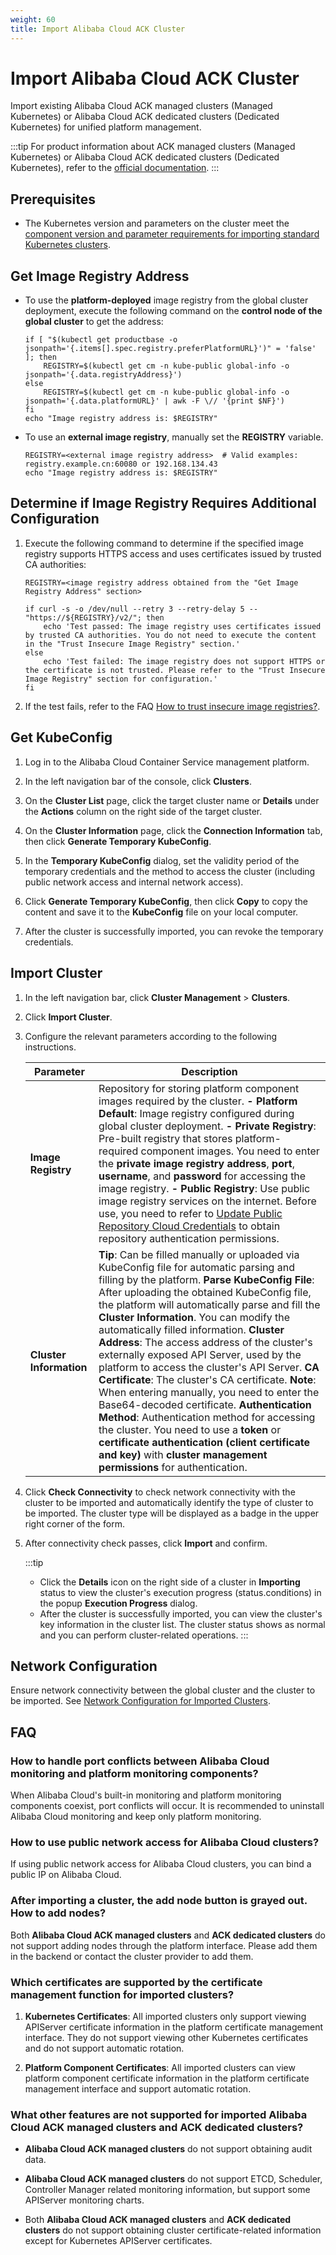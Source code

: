 ```yaml
---
weight: 60
title: Import Alibaba Cloud ACK Cluster
---
```


# Import Alibaba Cloud ACK Cluster

Import existing Alibaba Cloud ACK managed clusters (Managed Kubernetes) or Alibaba Cloud ACK dedicated clusters (Dedicated Kubernetes) for unified platform management.

:::tip
For product information about ACK managed clusters (Managed Kubernetes) or Alibaba Cloud ACK dedicated clusters (Dedicated Kubernetes), refer to the [official documentation](https://help.aliyun.com/document_detail/86737.html?scm=20140722.H_86737._.ID_86737-OR_rec-V_1).
:::

## Prerequisites

* The Kubernetes version and parameters on the cluster meet the [component version and parameter requirements for importing standard Kubernetes clusters](/configure/clusters/overview.mdx#version-compatibility).

## Get Image Registry Address

* To use the **platform-deployed** image registry from the global cluster deployment, execute the following command on the **control node of the global cluster** to get the address:
    ```shell
    if [ "$(kubectl get productbase -o jsonpath='{.items[].spec.registry.preferPlatformURL}')" = 'false' ]; then
        REGISTRY=$(kubectl get cm -n kube-public global-info -o jsonpath='{.data.registryAddress}')
    else
        REGISTRY=$(kubectl get cm -n kube-public global-info -o jsonpath='{.data.platformURL}' | awk -F \// '{print $NF}')
    fi
    echo "Image registry address is: $REGISTRY"
    ```

* To use an **external image registry**, manually set the **REGISTRY** variable.
    ```shell
    REGISTRY=<external image registry address>  # Valid examples: registry.example.cn:60080 or 192.168.134.43
    echo "Image registry address is: $REGISTRY"
    ```

## Determine if Image Registry Requires Additional Configuration

1. Execute the following command to determine if the specified image registry supports HTTPS access and uses certificates issued by trusted CA authorities:

    ```shell
    REGISTRY=<image registry address obtained from the "Get Image Registry Address" section>

    if curl -s -o /dev/null --retry 3 --retry-delay 5 -- "https://${REGISTRY}/v2/"; then
        echo 'Test passed: The image registry uses certificates issued by trusted CA authorities. You do not need to execute the content in the "Trust Insecure Image Registry" section.'
    else
        echo 'Test failed: The image registry does not support HTTPS or the certificate is not trusted. Please refer to the "Trust Insecure Image Registry" section for configuration.'
    fi
    ```

2. If the test fails, refer to the FAQ [How to trust insecure image registries?](/configure/clusters/managed/how-to/image-repo-trust.mdx).

## Get KubeConfig

1. Log in to the Alibaba Cloud Container Service management platform.

2. In the left navigation bar of the console, click **Clusters**.

3. On the **Cluster List** page, click the target cluster name or **Details** under the **Actions** column on the right side of the target cluster.

4. On the **Cluster Information** page, click the **Connection Information** tab, then click **Generate Temporary KubeConfig**.

5. In the **Temporary KubeConfig** dialog, set the validity period of the temporary credentials and the method to access the cluster (including public network access and internal network access).

6. Click **Generate Temporary KubeConfig**, then click **Copy** to copy the content and save it to the **KubeConfig** file on your local computer.

7. After the cluster is successfully imported, you can revoke the temporary credentials.

## Import Cluster

1. In the left navigation bar, click **Cluster Management** > **Clusters**.

2. Click **Import Cluster**.

3. Configure the relevant parameters according to the following instructions.

    |   Parameter |    Description    |
    | ------ | -------- |
    |  **Image Registry**  | Repository for storing platform component images required by the cluster. **- Platform Default**: Image registry configured during global cluster deployment. **- Private Registry**: Pre-built registry that stores platform-required component images. You need to enter the **private image registry address**, **port**, **username**, and **password** for accessing the image registry. **- Public Registry**: Use public image registry services on the internet. Before use, you need to refer to [Update Public Repository Cloud Credentials](/configure/clusters/how-to/update_public_repository_credentials.mdx) to obtain repository authentication permissions. |
    |  **Cluster Information**  | **Tip**: Can be filled manually or uploaded via KubeConfig file for automatic parsing and filling by the platform. **Parse KubeConfig File**: After uploading the obtained KubeConfig file, the platform will automatically parse and fill the **Cluster Information**. You can modify the automatically filled information. **Cluster Address**: The access address of the cluster's externally exposed API Server, used by the platform to access the cluster's API Server. **CA Certificate**: The cluster's CA certificate. **Note**: When entering manually, you need to enter the Base64-decoded certificate. **Authentication Method**: Authentication method for accessing the cluster. You need to use a **token** or **certificate authentication (client certificate and key)** with **cluster management permissions** for authentication. |

4. Click **Check Connectivity** to check network connectivity with the cluster to be imported and automatically identify the type of cluster to be imported. The cluster type will be displayed as a badge in the upper right corner of the form.

5. After connectivity check passes, click **Import** and confirm.

    :::tip

    * Click the **Details** icon on the right side of a cluster in **Importing** status to view the cluster's execution progress (status.conditions) in the popup **Execution Progress** dialog.
    * After the cluster is successfully imported, you can view the cluster's key information in the cluster list. The cluster status shows as normal and you can perform cluster-related operations.
    :::

## Network Configuration
Ensure network connectivity between the global cluster and the cluster to be imported. See [Network Configuration for Imported Clusters](/configure/clusters/managed/how-to/annotate-platform-url.mdx).

## FAQ

### How to handle port conflicts between Alibaba Cloud monitoring and platform monitoring components?

When Alibaba Cloud's built-in monitoring and platform monitoring components coexist, port conflicts will occur. It is recommended to uninstall Alibaba Cloud monitoring and keep only platform monitoring.

### How to use public network access for Alibaba Cloud clusters?

If using public network access for Alibaba Cloud clusters, you can bind a public IP on Alibaba Cloud.

### After importing a cluster, the add node button is grayed out. How to add nodes?

Both **Alibaba Cloud ACK managed clusters** and **ACK dedicated clusters** do not support adding nodes through the platform interface. Please add them in the backend or contact the cluster provider to add them.

### Which certificates are supported by the certificate management function for imported clusters?

1. **Kubernetes Certificates**: All imported clusters only support viewing APIServer certificate information in the platform certificate management interface. They do not support viewing other Kubernetes certificates and do not support automatic rotation.

2. **Platform Component Certificates**: All imported clusters can view platform component certificate information in the platform certificate management interface and support automatic rotation.

### What other features are not supported for imported **Alibaba Cloud ACK managed clusters** and **ACK dedicated clusters**?

* **Alibaba Cloud ACK managed clusters** do not support obtaining audit data.

* **Alibaba Cloud ACK managed clusters** do not support ETCD, Scheduler, Controller Manager related monitoring information, but support some APIServer monitoring charts.

* Both **Alibaba Cloud ACK managed clusters** and **ACK dedicated clusters** do not support obtaining cluster certificate-related information except for Kubernetes APIServer certificates.
